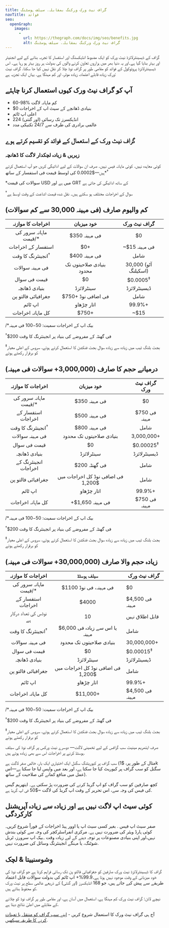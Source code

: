 ```yaml
---
title: گراف نیٹ ورک ورکنگ بمقابلہ. سیلف ہوسٹنگ
navTitle: فوائد
seo:
  openGraph:
    images:
      - 
        url: https://thegraph.com/docs/img/seo/benefits.jpg
        alt: گراف نیٹ ورک ورکنگ بمقابلہ. سیلف ہوسٹنگ
---
```


گراف کے ڈیسینٹرلائزڈ نیٹ ورک کو ایک مضبوط انڈیکسنگ اور استفسار کا تجربہ بنانے کے لیے انجنیئر اور بہتر بنایا گیا ہے۔اور یہ دنیا بھر میں ہزاروں تعاون کرنے والوں کی بدولت ہر روز بہتر ہو رہا ہے۔ اس ڈیسینٹرلائزڈ پروٹوکول کے فوائد کو مقامی طور پر گراف نوڈ چلا کر نقل نہیں کیا جا سکتا. گراف نیٹ ورک زیادہ قابلے اعتماد، زیادہ موثر، اور کم مہنگا ہے. یہاں ایک تجزیہ ہے:

## آپ کو گراف نیٹ ورک کیوں استعمال کرنا چاہئے

- 60-98% کم ماہانہ لاگت
- $0 بنیادی ڈھانچے کے سیٹ اپ کے اخراجات
- اعلی اپ ٹائم
- 224 انڈیکسرز تک رسائی (اور گنتی)
- عالمی برادری کی طرف سے 24/7 تکنیکی مدد

## گراف نیٹ ورک کے استعمال کے فوائد کو تقسیم کرتے ہوے

### زیریں & زیادہ لچکدار لاگت کا ڈھانچہ

کوئی معاہدہ نہیں. کوئی ماہانہ فیس نہیں. صرف ان سوالات کے لیے ادائیگی کریں جو آپ استعمال کرتے ہیں—$0.0002 کی اوسط قیمت فی استفسار کے ساتھ\*<sup>†</sup>

\*سوالات کی قیمت USD میں ہے اور GRT کے ساتھ ادائیگی کی جاتی ہے

<sup>†</sup>سوال کے اخراجات مختلف ہو سکتے ہیں۔ نقل شدہ قیمت اشاعت کے وقت اوسط ہے

## کم والیوم صارف (فی مہینہ 30,000 سے کم سوالات)

|      اخراجات کا موازنہ       |               خود میزبان                |     گراف نیٹ ورک     |
|:----------------------------:|:---------------------------------------:|:--------------------:|
|    ماہانہ سرور کی قیمت/*     |              $350 فی مہینہ              |          $0          |
|      استفسار کے اخراجات      |                   $0+                   |    ~$15 فی مہینہ     |
| انجینئرنگ کا وقت<sup>†</sup> |              $400 فی مہینہ              |         شامل         |
|       فی مہینہ سوالات        |        بنیادی صلاحیتوں تک محدود         | 30,000 (آٹو اسکیلنگ) |
|         قیمت فی سوال         |                   $0                    | $0.0005<sup>‡</sup>  |
|        بنیادی ڈھانچہ         |               سینٹرلائزڈ                |     ڈیسینٹرلائزڈ     |
|      جغرافیائی فالتو پن      |           $750+ فی اضافی نوڈ            |         شامل         |
|           اپ ٹائم            |               اتار چڑھاو                |        99.9%+        |
|      کل ماہانہ اخراجات       | <span className="highlight-row" />$750+ |         ~$15         |

/*بیک اپ کے اخراجات سمیت: $50-$100 فی مہینہ

<sup>†</sup>$200 فی گھنٹہ کے مفروضے کی بنیاد پر انجینئرنگ کا وقت

<sup>‡</sup>بجٹ بلنگ ٹیب میں زیادہ سے زیادہ سوال بجٹ فنکشن کا استعمال کرتے ہوئے، سروس کے اعلی معیار کو برقرار رکھتے ہوئے

## درمیانے حجم کا صارف (3,000,000+ سوالات فی مہینہ)

|      اخراجات کا موازنہ       |                     خود میزبان                      |     گراف نیٹ ورک     |
|:----------------------------:|:---------------------------------------------------:|:--------------------:|
|    ماہانہ سرور کی قیمت/*     |                    $350 فی مہینہ                    |          $0          |
|      استفسار کے اخراجات      |                    $500 فی مہینہ                    |    $750 فی مہینہ     |
| انجینئرنگ کا وقت<sup>†</sup> |                    $800 فی مہینہ                    |         شامل         |
|       فی مہینہ سوالات        |              بنیادی صلاحیتوں تک محدود               |      3,000,000+      |
|         قیمت فی سوال         |                         $0                          | $0.00025<sup>‡</sup> |
|        بنیادی ڈھانچہ         |                     سینٹرلائزڈ                      |     ڈیسینٹرلائزڈ     |
|     انجینئرنگ کے اخراجات     |                    $200 فی گھنٹہ                    |         شامل         |
|      جغرافیائی فالتو پن      |         فی اضافی نوڈ کل اخراجات میں $1,200          |         شامل         |
|           اپ ٹائم            |                     اتار چڑھاو                      |        99.9%+        |
|      کل ماہانہ اخراجات       | <span className="highlight-row" /> +$1,650 فی مہینہ |    $750 فی مہینہ     |

/*بیک اپ کے اخراجات سمیت: $50-$100 فی مہینہ

<sup>†</sup>$200 فی گھنٹہ کے مفروضے کی بنیاد پر انجینئرنگ کا وقت

<sup>‡</sup>بجٹ بلنگ ٹیب میں زیادہ سے زیادہ سوال بجٹ فنکشن کا استعمال کرتے ہوئے، سروس کے اعلی معیار کو برقرار رکھتے ہوئے

## زیادہ حجم والا صارف (30,000,000+ سوالات فی مہینہ)

|      اخراجات کا موازنہ       |                 سیلف ہوسٹڈ                  | گراف نیٹ ورک         |
|:----------------------------:|:-------------------------------------------:| -------------------- |
|    ماہانہ سرور کی قیمت/*     |           $1100 فی مہینہ، فی نوڈ            | $0                   |
|      استفسار کے اخراجات      |                    $4000                    | $4,500 فی مہینہ      |
|    نوڈس کی تعداد درکار ہے    |                     10                      | قابل اطلاق نہیں      |
| انجینئرنگ کا وقت<sup>†</sup> |       $6,000 یا اس سے زیادہ فی مہینہ        | شامل                 |
|       فی مہینہ سوالات        |          بنیادی صلاحیتوں تک محدود           | 30,000,000+          |
|         قیمت فی سوال         |                     $0                      | $0.00015<sup>‡</sup> |
|        بنیادی ڈھانچہ         |                 سینٹرلائزڈ                  | ڈیسینٹرلائزڈ         |
|      جغرافیائی فالتو پن      |     فی اضافی نوڈ کل اخراجات میں $1,200      | شامل                 |
|           اپ ٹائم            |                 اتار چڑھاو                  | 99.9%+               |
|      کل ماہانہ اخراجات       | <span className="highlight-row" /> $11,000+ | $4,500 فی مہینہ      |

/*بیک اپ کے اخراجات سمیت: $50-$100 فی مہینہ

<sup>†</sup>$200 فی گھنٹہ کے مفروضے کی بنیاد پر انجینئرنگ کا وقت

<sup>‡</sup>بجٹ بلنگ ٹیب میں زیادہ سے زیادہ سوال بجٹ فنکشن کا استعمال کرتے ہوئے، سروس کے اعلی معیار کو برقرار رکھتے ہوئے

صرف ایتھریم مینیٹ سب گرافس کے لیے تخمینی لاگت— دوسرے نیٹ ورکس پر گراف نوڈ کی سیلف ہوسٹڈ کرنے پر اخراجات اس سے بھی زیادہ ہوتے ہیں.

سب گراف پر کیوریٹنگ سگنل ایک اختیاری ایک بار، خالص صفر لاگت ہے (مثال کے طور پر، $1k سگنل کو سب گراف پر کیوریٹ کیا جا سکتا ہے، اور بعد میں واپس لیا جا سکتا ہے—اس عمل میں منافع کمانے کی صلاحیت کے ساتھ).

کچھ صارفین کو سب گراف کو اپ گریڈ کرنے کی ضرورت پڑ سکتی ہے۔ ایتھریم گیس کی فیس کی وجہ سے، اس تحریر کے وقت اپ گریڈ کی لاگت ~$50 فی اپ گریڈ ہے.

## کوئی سیٹ اپ لاگت نہیں ہے اور زیادہ سے زیادہ آپریشنل کارکردگی

صفر سیٹ اپ فیس . بغیر کسی سیٹ اپ یا اوور ہیڈ اخراجات کے فوراً شروع کریں۔کوئی ہارڈ ویئر کی ضرورت نہیں ہے. مرکزی انفراسٹرکچر کی وجہ سے کوئی بندش نہیں،اور اپنی بنیادی مصنوعات پر توجہ دینے کے لیے زیادہ وقت ۔بیک اپ سرورز، ٹربل شوٹنگ، یا مہنگے انجینئرنگ وسائل کی ضرورت نہیں.

## وشوسنییتا & لچک

گراف کا ڈیسینٹرلائزڈ نیٹ ورک صارفین کو جغرافیائی فالتو پن تک رسائی فراہم کرتا ہے جو گراف نوڈ کی خود میزبانی کے وقت موجود نہیں ہوتا ہے۔99.9%+ اپ ٹائم کی بدولت سوالات قابل اعتماد طریقے سے پیش کیے جاتے ہیں، جو 168 انڈیکسرز (اور گنتی) کے ذریعے عالمی سطح پر نیٹ ورک کو محفوظ بناتے ہیں.

نیچے لائن: گراف نیٹ ورک کم مہنگا ہے، استعمال میں آسان ہے، اور مقامی طور پر گراف نوڈ کو چلانے کے مقابلے میں اعلیٰ نتائج دیتا ہے.

آج ہی گراف نیٹ ورک کا استعمال شروع کریں - [اپنے سب گراف کو منتقل یا تعینات کرنے کا طریقہ سیکھیں](https://thegraph.com/blog/how-to-migrate-ethereum-subgraph).
